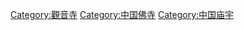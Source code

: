 {{Commons_category}}

[[Category:觀音寺|Category:觀音寺]]
[[Category:中国佛寺|Category:中国佛寺]]
[[Category:中国庙宇|Category:中国庙宇]]